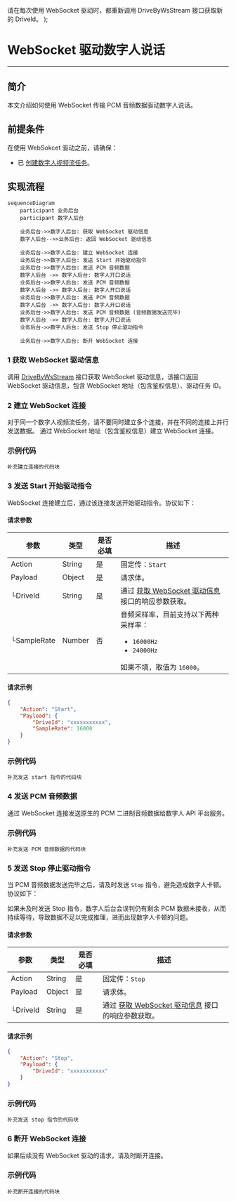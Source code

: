   <Note title="说明">请在每次使用 WebSocket 驱动时，都重新调用 DriveByWsStream 接口获取新的 DriveId。</Note>
);

# WebSocket 驱动数字人说话

- - -

## 简介

本文介绍如何使用 WebSocket 传输 PCM 音频数据驱动数字人说话。

## 前提条件

在使用 WebSokcet 驱动之前，请确保：
- 已 [创建数字人视频流任务](./../server-apis/digital-human-streaming/create-digital-human-stream-task.mdx)。

## 实现流程

```mermaid
sequenceDiagram
    participant 业务后台
    participant 数字人后台

    业务后台->>数字人后台: 获取 WebSocket 驱动信息
    数字人后台-->>业务后台: 返回 WebSocket 驱动信息

    业务后台->>数字人后台: 建立 WebSocket 连接
    业务后台->>数字人后台: 发送 Start 开始驱动指令
    业务后台->>数字人后台: 发送 PCM 音频数据
    数字人后台 ->> 数字人后台: 数字人开口说话
    业务后台->>数字人后台: 发送 PCM 音频数据
    数字人后台 ->> 数字人后台: 数字人开口说话
    业务后台->>数字人后台: 发送 PCM 音频数据
    数字人后台 ->> 数字人后台: 数字人开口说话
    业务后台->>数字人后台: 发送 PCM 音频数据 (音频数据发送完毕)
    数字人后台 ->> 数字人后台: 数字人开口说话
    业务后台->>数字人后台: 发送 Stop 停止驱动指令
    
    业务后台->>数字人后台: 断开 WebSocket 连接
```

### 1 获取 WebSocket 驱动信息

调用 [DriveByWsStream](./../server-apis/digital-human-streaming/drive-by-ws-stream.mdx) 接口获取 WebSocket 驱动信息，该接口返回 WebSocket 驱动信息，包含 WebSocket 地址（包含鉴权信息）、驱动任务 ID。

### 2 建立 WebSocket 连接

<Note title="说明">
对于同一个数字人视频流任务，请不要同时建立多个连接，并在不同的连接上并行发送数据。
</Note>
通过 WebSocket 地址（包含鉴权信息）建立 WebSocket 连接。

### 示例代码

```
补充建立连接的代码块
```

### 3 发送 Start 开始驱动指令

WebSocket 连接建立后，通过该连接发送开始驱动指令。协议如下：

#### 请求参数
| 参数               | 类型   | 是否必填 | 描述             |
|------------------|------|------|-------------------------|
| Action      | String | 是    | 固定传：`Start`  |
| Payload      | Object | 是    | 请求体。         |
| └DriveId      | String   | 是    | 通过 [获取 WebSocket 驱动信息](./../server-apis/digital-human-streaming/drive-by-ws-stream.mdx) 接口的响应参数获取。<DriveIdNote /> |
| └SampleRate      | Number  | 否   | 音频采样率，目前支持以下两种采样率：<ul><li>`16000Hz`</li><li>`24000Hz`</li></ul> 如果不填，取值为 `16000`。 |

#### 请求示例
```json
{
    "Action": "Start",
    "Payload": {
        "DriveId": "xxxxxxxxxxx",
        "SampleRate": 16000
    }
}
```

### 示例代码

```
补充发送 start 指令的代码块
```


### 4 发送 PCM 音频数据

通过 WebSocket 连接发送原生的 PCM 二进制音频数据给数字人 API 平台服务。

### 示例代码

```
补充发送 PCM 音频数据的代码块
```

### 5 发送 Stop 停止驱动指令

当 PCM 音频数据发送完毕之后，请及时发送 `Stop` 指令，避免造成数字人卡顿。协议如下：

<Note title="说明">
如果未及时发送 Stop 指令，数字人后台会误判仍有剩余 PCM 数据未接收，从而持续等待，导致数据不足以完成推理，进而出现数字人卡顿的问题。
</Note>

#### 请求参数
| 参数               | 类型   | 是否必填 | 描述             |
|------------------|------|------|-------------------------|
| Action      | String | 是    | 固定传：`Stop`  |
| Payload      | Object | 是    | 请求体。         |
| └DriveId      | String   | 是    | 通过 [获取 WebSocket 驱动信息](../server-apis/digital-human-streaming/drive-by-ws-stream.mdx) 接口的响应参数获取。<DriveIdNote /> |

#### 请求示例
```json
{
    "Action": "Stop",
    "Payload": {
        "DriveId": "xxxxxxxxxxx"
    }
}
```

### 示例代码

```
补充发送 stop 指令的代码块
```

### 6 断开 WebSocket 连接

如果后续没有 WebSocket 驱动的请求，请及时断开连接。

### 示例代码

```
补充断开连接的代码块
```